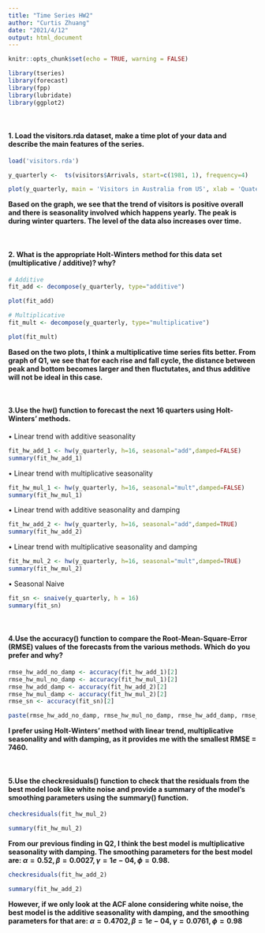 ```yaml
---
title: "Time Series HW2"
author: "Curtis Zhuang"
date: "2021/4/12"
output: html_document
---
```


```r
knitr::opts_chunk$set(echo = TRUE, warning = FALSE)
```


```r
library(tseries)
library(forecast)
library(fpp)
library(lubridate)
library(ggplot2)
```

<br>

#### 1. Load the visitors.rda dataset, make a time plot of your data and describe the main features of the series.

```r
load('visitors.rda')

y_quarterly <-  ts(visitors$Arrivals, start=c(1981, 1), frequency=4)

plot(y_quarterly, main = 'Visitors in Australia from US', xlab = 'Quater')
```

**Based on the graph, we see that the trend of visitors is positive overall and there is seasonality involved which happens yearly. The peak is during winter quarters. The level of the data also increases over time.**

<br>

#### 2. What is the appropriate Holt-Winters method for this data set (multiplicative / additive)? why?

```r
# Additive
fit_add <- decompose(y_quarterly, type="additive")

plot(fit_add)

# Multiplicative
fit_mult <- decompose(y_quarterly, type="multiplicative")

plot(fit_mult)
```

**Based on the two plots, I think a multiplicative time series fits better. From graph of Q1, we see that for each rise and fall cycle, the distance between peak and bottom becomes larger and then fluctutates, and thus additive will not be ideal in this case.**

<br>

#### 3.Use the hw() function to forecast the next 16 quarters using Holt-Winters’ methods.

• Linear trend with additive seasonality
```r
fit_hw_add_1 <- hw(y_quarterly, h=16, seasonal="add",damped=FALSE)
summary(fit_hw_add_1)
```

• Linear trend with multiplicative seasonality
```r
fit_hw_mul_1 <- hw(y_quarterly, h=16, seasonal="mult",damped=FALSE)
summary(fit_hw_mul_1)
```

• Linear trend with additive seasonality and damping
```r
fit_hw_add_2 <- hw(y_quarterly, h=16, seasonal="add",damped=TRUE)
summary(fit_hw_add_2)
```

• Linear trend with multiplicative seasonality and damping
```r
fit_hw_mul_2 <- hw(y_quarterly, h=16, seasonal="mult",damped=TRUE)
summary(fit_hw_mul_2)
```

• Seasonal Naive
```r
fit_sn <- snaive(y_quarterly, h = 16)
summary(fit_sn)
```

<br>

#### 4.Use the accuracy() function to compare the Root-Mean-Square-Error (RMSE) values of the forecasts from the various methods. Which do you prefer and why?

```r
rmse_hw_add_no_damp <- accuracy(fit_hw_add_1)[2]
rmse_hw_mul_no_damp <- accuracy(fit_hw_mul_1)[2]
rmse_hw_add_damp <- accuracy(fit_hw_add_2)[2]
rmse_hw_mul_damp <- accuracy(fit_hw_mul_2)[2]
rmse_sn <- accuracy(fit_sn)[2]

paste(rmse_hw_add_no_damp, rmse_hw_mul_no_damp, rmse_hw_add_damp, rmse_hw_mul_damp, rmse_sn, sep = ", ")
```

**I prefer using Holt-Winters’ method with linear trend, multiplicative seasonality and with damping, as it provides me with the smallest RMSE = 7460.**

<br>

#### 5.Use the checkresiduals() function to check that the residuals from the best model look like white noise and provide a summary of the model’s smoothing parameters using the summary() function.

```r
checkresiduals(fit_hw_mul_2)

summary(fit_hw_mul_2)
```
**From our previous finding in Q2, I think the best model is multiplicative seasonality with damping. The smoothing parameters for the best model are: $\alpha = 0.52, \beta = 0.0027, \gamma = 1e-04, \phi = 0.98.$**

```r
checkresiduals(fit_hw_add_2)

summary(fit_hw_add_2)
```

**However, if we only look at the ACF alone considering white noise, the best model is the additive seasonality with damping, and the smoothing parameters for that are: $\alpha = 0.4702, \beta  = 1e-04, \gamma = 0.0761, \phi = 0.98$**











